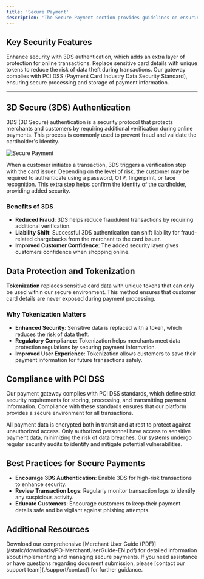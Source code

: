 ```yaml
---
title: 'Secure Payment'
description: 'The Secure Payment section provides guidelines on ensuring a safe and trustworthy payment experience for your customers. By following best practices in security, merchants can protect sensitive data, minimize fraud risks, and comply with industry regulations'
---
```


## **Key Security Features**

<CardGroup>
  <Card title="3D Secure (3DS)" icon="shield-check">
    Enhance security with 3DS authentication, which adds an extra layer of protection for online transactions.
  </Card>

  <Card title="Tokenization" icon="key">
    Replace sensitive card details with unique tokens to reduce the risk of data theft during transactions.
  </Card>

  <Card title="PCI DSS Compliance" icon="lock">
    Our gateway complies with PCI DSS (Payment Card Industry Data Security Standard), ensuring secure processing and storage of payment information.
  </Card>
</CardGroup>

---

## **3D Secure (3DS) Authentication**

3DS (3D Secure) authentication is a security protocol that protects merchants and customers by requiring additional verification during online payments. This process is commonly used to prevent fraud and validate the cardholder's identity.

![Secure Payment](/images/flows-3DS.svg)

<Card title="How 3DS Works" icon="lock">
  When a customer initiates a transaction, 3DS triggers a verification step with the card issuer. Depending on the level of risk, the customer may be required to authenticate using a password, OTP, fingerprint, or face recognition. This extra step helps confirm the identity of the cardholder, providing added security.
</Card>

### **Benefits of 3DS**

- **Reduced Fraud**: 3DS helps reduce fraudulent transactions by requiring additional verification.
- **Liability Shift**: Successful 3DS authentication can shift liability for fraud-related chargebacks from the merchant to the card issuer.
- **Improved Customer Confidence**: The added security layer gives customers confidence when shopping online.


## **Data Protection and Tokenization**

**Tokenization** replaces sensitive card data with unique tokens that can only be used within our secure environment. This method ensures that customer card details are never exposed during payment processing.

### **Why Tokenization Matters**

- **Enhanced Security**: Sensitive data is replaced with a token, which reduces the risk of data theft.
- **Regulatory Compliance**: Tokenization helps merchants meet data protection regulations by securing payment information.
- **Improved User Experience**: Tokenization allows customers to save their payment information for future transactions safely.


## **Compliance with PCI DSS**

Our payment gateway complies with PCI DSS standards, which define strict security requirements for storing, processing, and transmitting payment information. Compliance with these standards ensures that our platform provides a secure environment for all transactions.

<Steps>

  <Step title="Data Encryption">
    All payment data is encrypted both in transit and at rest to protect against unauthorized access.
  </Step>

  <Step title="Access Control">
    Only authorized personnel have access to sensitive payment data, minimizing the risk of data breaches.
  </Step>

  <Step title="Regular Security Audits">
    Our systems undergo regular security audits to identify and mitigate potential vulnerabilities.
  </Step>

</Steps>


## **Best Practices for Secure Payments**

- **Encourage 3DS Authentication**: Enable 3DS for high-risk transactions to enhance security.
- **Review Transaction Logs**: Regularly monitor transaction logs to identify any suspicious activity.
- **Educate Customers**: Encourage customers to keep their payment details safe and be vigilant against phishing attempts.

## **Additional Resources**

<Card title="Merchant User Guide" icon="book">
  Download our comprehensive [Merchant User Guide (PDF)](/static/downloads/PO-MerchantUserGuide-EN.pdf) for detailed information about implementing and managing secure payments.
</Card>

<Card title="Need Help?" icon="life-ring" href="/support/contact">
  If you need assistance or have questions regarding document submission, please [contact our support team](./support/contact) for further guidance.
</Card>
</newContent>
</invoke>